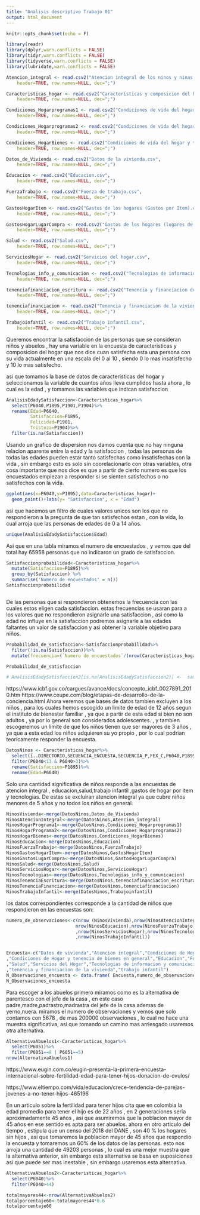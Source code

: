 ---
title: "Analisis descriptivo Trabajo 01"
output: html_document
---

```{r setup, include=FALSE}
knitr::opts_chunk$set(echo = F)
```


```{r Importacion de librerias}
library(readr)
library(dplyr,warn.conflicts = FALSE)
library(tidyr,warn.conflicts = FALSE)
library(tidyverse,warn.conflicts = FALSE)
library(lubridate,warn.conflicts = FALSE)
```


```{r Importacion de Bases de datos}
Atencion_integral <- read.csv2("Atencion integral de los ninos y ninas menores de 5 anios.csv",
    header=TRUE, row.names=NULL, dec=";")

Caracteristicas_hogar <- read.csv2("Caracteristicas y composicion del hogar.csv", 
    header=TRUE, row.names=NULL, dec=";")

Condiciones_Hogarprogramas1 <- read.csv2("Condiciones de vida del hogar y tenencia de bienes (programas).csv", 
    header=TRUE, row.names=NULL, dec=";")

Condiciones_Hogarprogramas2 <- read.csv2("Condiciones de vida del hogar y tenencia de bienes programas.csv", 
    header=TRUE, row.names=NULL, dec=";")

Condiciones_HogarBienes <- read.csv2("Condiciones de vida del hogar y tenencia de bienes.csv", 
    header=TRUE, row.names=NULL, dec=";")

Datos_de_Vivienda <- read.csv2("Datos de la vivienda.csv", 
    header=TRUE, row.names=NULL, dec=";")

Educacion <- read.csv2("Educacion.csv", 
    header=TRUE, row.names=NULL, dec=";")

FuerzaTrabajo <- read.csv2("Fuerza de trabajo.csv", 
    header=TRUE, row.names=NULL, dec=";")

GastosHogarItem <- read.csv2("Gastos de los hogares (Gastos por Item).csv", 
    header=TRUE, row.names=NULL, dec=";")

GastosHogarLugarCompra <- read.csv2("Gastos de los hogares (lugares de compra).csv", 
    header=TRUE, row.names=NULL, dec=";")

Salud <- read.csv2("Salud.csv", 
    header=TRUE, row.names=NULL, dec=";")

ServiciosHogar <- read.csv2("Servicios del hogar.csv", 
    header=TRUE, row.names=NULL, dec=";")

Tecnologias_info_y_comunicacion <- read.csv2("Tecnologias de informacion y comunicacion.csv", 
    header=TRUE, row.names=NULL, dec=";")

tenenciafinanciacion_escritura <- read.csv2("Tenencia y financiacion de la vivienda que ocupa el hogar (escritura personas).csv", 
    header=TRUE, row.names=NULL, dec=";")

tenenciafinanciacion <- read.csv2("Tenencia y financiacion de la vivienda que ocupa el hogar.csv", 
    header=TRUE, row.names=NULL, dec=";")

Trabajoinfantil <- read.csv2("Trabajo infantil.csv", 
    header=TRUE, row.names=NULL, dec=";")
```


Queremos encontrar la satisfaccion de las personas que se consideran niños y abuelos , hay una variable en la encuesta de caracteristicas y composicion del hogar que nos dice cuan satisfecha esta una persona con su vida actualmente en una escala del 0 al 10 , siendo 0 lo mas insatisfecho y 10 lo mas satisfecho.

asi que tomamos la base de datos de caracteristicas del hogar y seleccionamos la variable de cuantos años lleva cumplidos hasta ahora , lo cual es la edad , y tomamos las variables que indican satisfaccion

```{r}
AnalisisEdadySatisfaccion<-Caracteristicas_hogar%>%
  select(P6040,P1895,P1901,P1904)%>%
  rename(Edad=P6040,
         Satisfaccion=P1895,
         Felicidad=P1901,
         Tristeza=P1904)%>%
  filter(is.na(Satisfaccion))
```

Usando un grafico de dispersion nos damos cuenta que no hay ninguna relacion aparente entre la edad y la satisfaccion , todas las personas de todas las edades pueden estar tanto satisfechas como insatisfechas con la vida , sin embargo esto es solo sin coorelacionarlo con otras variables, otra cosa importante que nos dice es que a partir de cierto numero es que los encuestados empiezan a responder si se sienten satisfechos o no satisfechos con la vida.
```{r}
ggplot(aes(x=P6040,y=P1895),data=Caracteristicas_hogar)+
  geom_point()+labs(y= "Satisfaccion", x = "Edad") 
```
asi que hacemos un filtro de cuales valores unicos son los que no respondieron a la pregunta de que tan satisfechos estan , con la vida, lo cual arroja que las personas de edades de 0 a 14 años.
```{r}
unique(AnalisisEdadySatisfaccion$Edad)
```
Asi que en una tabla miramos el numero de encuestados , y vemos que del total hay 65958 personas que no indicaron un grado de satisfaccion.

```{r}
Satisfaccionprobabilidad<-Caracteristicas_hogar%>%
  mutate(Satisfaccion=P1895)%>%
  group_by(Satisfaccion) %>%
  summarise('Numero de encuestados' = n())
Satisfaccionprobabilidad
```

```{r}

```


De las personas que si respondieron obtenemos la frecuencia con las cuales estos eligen cada satisfaccion. estas frecuencias se usaran para a los valores que no respondieron asignarle una satisfaccion , asi como la edad no influye en la satisfaccion podremos asignarle a las edades faltantes un valor de satisfaccion y asi obtener la variable objetivo para niños.

```{r}
Probabilidad_de_satisfaccion<-Satisfaccionprobabilidad%>%
  filter(!is.na(Satisfaccion))%>%
  mutate(frecuencia=(`Numero de encuestados`/(nrow(Caracteristicas_hogar)-65958)))

Probabilidad_de_satisfaccion
```





```{r}
# AnalisisEdadySatisfaccion2[is.na(AnalisisEdadySatisfaccion2)] <-  sample(0:10, sum(is.na(AnalisisEdadySatisfaccion2)), replace = TRUE,prob=c(0.004002446,0.001978849,0.004872543,0.010769315,0.017456632,0.057297131,0.078209291,0.153674047,0.275552263, 0.161082301,0.235105182))

```

https://www.icbf.gov.co/cargues/avance/docs/concepto_icbf_0027891_2010.htm
https://www.ceupe.com/blog/etapas-de-desarrollo-de-la-conciencia.html
Ahora veremos que bases de datos tambien excluyen a los niños , para los cuales hemos escogido un limite de edad de 12 años segun el instituto de bienestar familiar , ya que a partir de esta edad si bien no son adultos , ya por lo general son considerados adolescentes. , y tambien escogeremos un limite de que los niños tienen que ser mayores de 3 años , ya que a esta edad los niños adquieren su yo propio , por lo cual podrian teoricamente responder la encuesta.



```{r}
DatosNinos <- Caracteristicas_hogar%>%
  select(ï..DIRECTORIO,SECUENCIA_ENCUESTA,SECUENCIA_P,FEX_C,P6040,P1895)%>%
  filter(P6040<13 & P6040>3)%>%
  rename(Satisfaccion=P1895)%>%
  rename(Edad=P6040)
```

Solo una cantidad significativa de niños responde a las encuestas de  atencion integral , educacion,salud,trabajo infantil ,gastos de hogar por item y tecnologias.
De estas se excluiran atencion integral ya que cubre niños menores de 5 años y no todos los niños en general.

```{r}
NinosVivienda<-merge(DatosNinos,Datos_de_Vivienda)
NinosAtencionIntegral<-merge(DatosNinos,Atencion_integral)
NinosHogarPrograma1<-merge(DatosNinos,Condiciones_Hogarprogramas1)
NinosHogarPrograma2<-merge(DatosNinos,Condiciones_Hogarprogramas2)
NinosHogarBienes<-merge(DatosNinos,Condiciones_HogarBienes)
NinosEducacion<-merge(DatosNinos,Educacion)
NinosFuerzaTrabajo<-merge(DatosNinos,FuerzaTrabajo)
NinosGastosHogarItem<-merge(DatosNinos,GastosHogarItem)
NinosGastosLugarCompra<-merge(DatosNinos,GastosHogarLugarCompra)
NinosSalud<-merge(DatosNinos,Salud)
NinosServiciosHogar<-merge(DatosNinos,ServiciosHogar)
NinosTecnologias<-merge(DatosNinos,Tecnologias_info_y_comunicacion)
NinosTenenciaEscritura<-merge(DatosNinos,tenenciafinanciacion_escritura)
NinosTenenciaFinanciacion<-merge(DatosNinos,tenenciafinanciacion)
NinosTrabajoInfantil<-merge(DatosNinos,Trabajoinfantil)


```

los datos correspondientes corresponde a la cantidad de niños que respondieron en las encuestas son:

```{r}
numero_de_observaciones<-c(nrow (NinosVivienda),nrow(NinosAtencionIntegral),nrow(NinosHogarPrograma1),nrow(NinosHogarPrograma2),nrow(NinosHogarBienes),
                          nrow(NinosEducacion),nrow(NinosFuerzaTrabajo),nrow(NinosGastosHogarItem),nrow(NinosGastosLugarCompra),nrow(NinosSalud)
                          ,nrow(NinosServiciosHogar),nrow(NinosTecnologias),nrow(NinosTenenciaEscritura),nrow(NinosTenenciaFinanciacion)
                          ,nrow(NinosTrabajoInfantil))


Encuesta<-c("Datos de vivienda","Atencion integral","Condiciones de Hogar y tenencia de bienes por programas 1","Condiciones de Hogar y tenencia de bienes por programas 2"
,"Condiciones de Hogar y tenencia de bienes en general","Educacion","Fuerza de trabajo","Gastos Hogar Item","Gastos Lugar de Compra"
,"Salud","Servicios del Hogar","Tecnologias de informacion y comunicacion","tenencia y financiacion de la vivienda por la escritura "
,"tenencia y financiacion de la vivienda","trabajo infantil")
N_Observaciones_encuesta <- data.frame( Encuesta,numero_de_observaciones)
N_Observaciones_encuesta
```

Para escoger a los abuelos primero miramos como es la alternativa de parentesco con el jefe de la casa , en este caso padre,madre,padrastro,madrastra del jefe de la casa ademas de yerno,nuera. miramos el numero de observaciones y vemos que solo contamos con 5678 , de mas 200000 observaciones , lo cual no hace una muestra significativa, asi que tomando un camino mas arriesgado usaremos otra alternativa.

```{r}
AlternativaAbuelos1<-Caracteristicas_hogar%>%
  select(P6051)%>%
  filter(P6051==8 | P6051==5)
nrow(AlternativaAbuelos1)
```
https://www.eugin.com.co/eugin-presenta-la-primera-encuesta-internacional-sobre-fertilidad-edad-para-tener-hijos-donacion-de-ovulos/

https://www.eltiempo.com/vida/educacion/crece-tendencia-de-parejas-jovenes-a-no-tener-hijos-465196

En un articulo sobre la fertilidad para tener hijos cita que en colombia la edad promedio para tener el  hijo es de 22 años , en 2 generaciones seria aproximadamente 45 años , asi que asumiremos que la poblacion mayor de 45 años en ese sentido es apta para ser abuelos. ahora en otro articulo del tiempo , estipula que un censo del 2018 del DANE , son 40 % los hogares sin hijos , asi que tomaremos la poblacion mayor de 45 años que respondio la encuesta y tomaremos un 60% de los datos de las personas.
esto nos arroja una cantidad de 49203 personas , lo cual es una mejor muestra que la alternativa anterior, sin embargo esta alternativa se basa en suposiciones asi que puede ser mas inestable , sin embargo usaremos esta alternativa.


```{r}
AlternativaAbuelos2<-Caracteristicas_hogar%>%
  select(P6040)%>%
  filter(P6040>44)

totalmayores44<-nrow(AlternativaAbuelos2)
totalporcentaje60<-totalmayores44*0.6
totalporcentaje60
```

